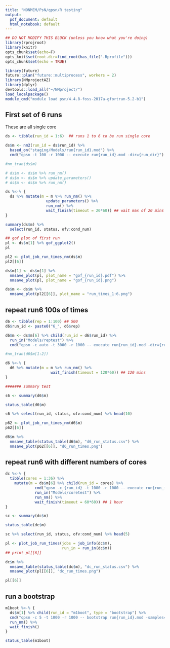 ```yaml
---
title: "NONMEM/PsN/qpsn/R testing"
output:
  pdf_document: default
  html_notebook: default
---
```


```r
## DO NOT MODIFY THIS BLOCK (unless you know what you're doing)
library(rprojroot)
library(knitr)
opts_chunk$set(echo=F)
opts_knit$set(root.dir=find_root(has_file(".Rprofile")))
opts_chunk$set(echo = TRUE)
```

```r
library(future)
future::plan("future::multiprocess", workers = 2)
library(NMprojectAZ)
library(dplyr)
devtools::load_all("~/NMproject/")
load_localpackage()
module_cmd("module load psn/4.4.8-foss-2017a-gfortran-5.2-b1")
```


## First set of 6 runs

These are all single core

```r
ds <- tibble(run_id = 1:6)  ## runs 1 to 6 to be run single core

ds$m <- nm2(run_id = ds$run_id) %>%
  based_on("staging/Models/run{run_id}.mod") %>%
  cmd("qpsn -t 100 -r 1000 -- execute run{run_id}.mod -dir={run_dir}")

#nm_tran(ds$m)

# ds$m <- ds$m %>% run_nm()
# ds$m <- ds$m %>% update_parameters()
# ds$m <- ds$m %>% run_nm()

ds %<-% {
  ds %>% mutate(m = m %>% run_nm() %>%
                  update_parameters() %>%
                  run_nm() %>%
                  wait_finish(timeout = 20*60)) ## wait max of 20 mins
}

summary(ds$m) %>% 
  select(run_id, status, ofv:cond_num)

## gof plot of first run
pl <- ds$m[1] %>% gof_ggplot2()
pl

pl2 <- plot_job_run_times_nm(ds$m)
pl2[[6]]

ds$m[1] <- ds$m[1] %>% 
  nmsave_plot(pl, plot_name = "gof_{run_id}.pdf") %>%
  nmsave_plot(pl, plot_name = "gof_{run_id}.png")

ds$m <- ds$m %>% 
  nmsave_plot(pl2[[6]], plot_name = "run_times_1:6.png")

```

## repeat run6 100s of times

```r

d6 <- tibble(rep = 1:100) ## 500
d6$run_id <- paste0("6_", d6$rep)

d6$m <- ds$m[6] %>% child(run_id = d6$run_id) %>%
  run_in("Models/reptest") %>%
  cmd("qpsn -c auto -t 3000 -r 1000 -- execute run{run_id}.mod -dir={run_dir}")

#nm_tran(d6$m[1:2])

d6 %<-% {
  d6 %>% mutate(m = m %>% run_nm() %>%
                    wait_finish(timeout = 120*60)) ## 120 mins
}

####### summary test

s6 <- summary(d6$m) 

status_table(d6$m)

s6 %>% select(run_id, status, ofv:cond_num) %>% head(10)

p62 <- plot_job_run_times_nm(d6$m)
p62[[6]]

d6$m %>%
  nmsave_table(status_table(d6$m), "d6_run_status.csv") %>%
  nmsave_plot(p62[[6]], "d6_run_times.png")

```

## repeat run6 with different numbers of cores

```r

dc %<-% {
  tibble(cores = 1:36) %>%
    mutate(m = ds$m[6] %>% child(run_id = cores) %>%
             cmd("qpsn -c {run_id} -t 1000 -r 1000 -- execute run{run_id}.mod -dir={run_dir}") %>%
             run_in("Models/coretest") %>%
             run_nm() %>%
             wait_finish(timeout = 60*60)) ## 1 hour
}

sc <- summary(dc$m) 

status_table(dc$m)

sc %>% select(run_id, status, ofv:cond_num) %>% head(5)

pl <- plot_job_run_times(jobs = job_info(dc$m),
                         run_in = run_in(dc$m))
## print pl[[6]]

dc$m %>%
  nmsave_table(status_table(dc$m), "dc_run_status.csv") %>%
  nmsave_plot(pl[[6]], "dc_run_times.png")

pl[[6]]

```

## run a bootstrap

```r
m1boot %<-% {
  ds$m[1] %>% child(run_id = "m1boot", type = "bootstrap") %>%
  cmd("qpsn -c 5 -t 1000 -r 1000 -- bootstrap run{run_id}.mod -samples=100 -threads=20 -dir={run_dir}") %>%
  run_nm() %>%
  wait_finish()
}

status_table(m1boot)

```



